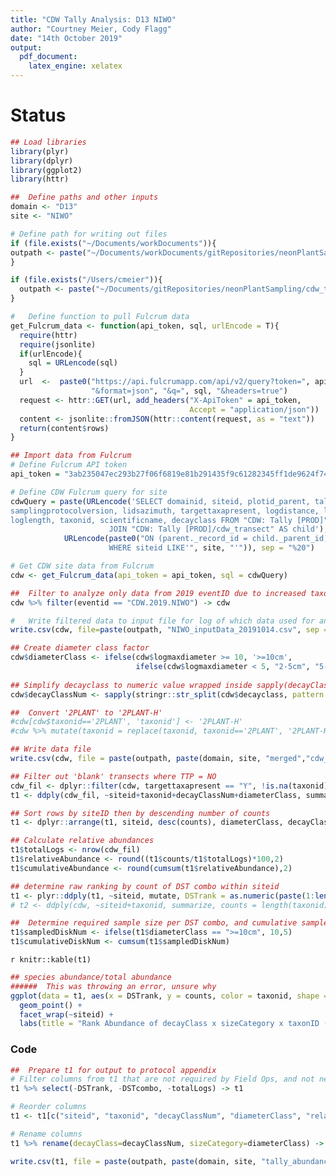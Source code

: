 ```yaml
---
title: "CDW Tally Analysis: D13 NIWO"
author: "Courtney Meier, Cody Flagg"
date: "14th October 2019"
output: 
  pdf_document: 
    latex_engine: xelatex
---
```


# Status
```r
## Load libraries
library(plyr)
library(dplyr)
library(ggplot2)
library(httr)

##  Define paths and other inputs
domain <- "D13"
site <- "NIWO"

# Define path for writing out files
if (file.exists("~/Documents/workDocuments")){
outpath <- paste("~/Documents/workDocuments/gitRepositories/neonPlantSampling/cdw_tallyAnalysis/", domain, sep="")
}

if (file.exists("/Users/cmeier")){
  outpath <- paste("~/Documents/gitRepositories/neonPlantSampling/cdw_tallyAnalysis/", domain, sep="")
}

#   Define function to pull Fulcrum data
get_Fulcrum_data <- function(api_token, sql, urlEncode = T){
  require(httr)
  require(jsonlite)
  if(urlEncode){
    sql = URLencode(sql)
  }
  url  <-  paste0("https://api.fulcrumapp.com/api/v2/query?token=", api_token, 
                  "&format=json", "&q=", sql, "&headers=true")
  request <- httr::GET(url, add_headers("X-ApiToken" = api_token, 
                                        Accept = "application/json"))
  content <- jsonlite::fromJSON(httr::content(request, as = "text")) 
  return(content$rows)
}

```

```r
## Import data from Fulcrum
# Define Fulcrum API token
api_token = "3ab235047ec293b27f06f6819e81b291435f9c61282345ff1de9624f744034b4233a6fcd1b87c3c2"

# Define CDW Fulcrum query for site
cdwQuery = paste(URLencode('SELECT domainid, siteid, plotid_parent, tallydate, yearboutbegan, eventid, volumefactor,
samplingprotocolversion, lidsazimuth, targettaxapresent, logdistance, logmaxdiameter, minorlogdiameter, logid,
loglength, taxonid, scientificname, decayclass FROM "CDW: Tally [PROD]" AS parent
                      JOIN "CDW: Tally [PROD]/cdw_transect" AS child'),
            URLencode(paste0("ON (parent._record_id = child._parent_id)
                      WHERE siteid LIKE'", site, "'")), sep = "%20")

# Get CDW site data from Fulcrum
cdw <- get_Fulcrum_data(api_token = api_token, sql = cdwQuery)

```


```r

##  Filter to analyze only data from 2019 eventID due to increased taxonomic data quality in 2019
cdw %>% filter(eventid == "CDW.2019.NIWO") -> cdw

#   Write filtered data to input file for log of which data used for analysis
write.csv(cdw, file=paste(outpath, "NIWO_inputData_20191014.csv", sep = "/"), row.names = FALSE)

## Create diameter class factor
cdw$diameterClass <- ifelse(cdw$logmaxdiameter >= 10, '>=10cm', 
                            ifelse(cdw$logmaxdiameter < 5, "2-5cm", "5-10cm"))
 
## Simplify decayclass to numeric value wrapped inside sapply(decayClassNum, "[[", 1) e.g. 'return first element of each list member'
cdw$decayClassNum <- sapply(stringr::str_split(cdw$decayclass, pattern = " "),"[[", 1)

##  Convert '2PLANT' to '2PLANT-H'
#cdw[cdw$taxonid=='2PLANT', 'taxonid'] <- '2PLANT-H'
#cdw %>% mutate(taxonid = replace(taxonid, taxonid=='2PLANT', '2PLANT-H')) -> cdw

## Write data file
write.csv(cdw, file = paste(outpath, paste(domain, site, "merged","cdw_rawdata_v2.csv", sep="_"), sep = "/"))

```

```r
## Filter out 'blank' transects where TTP = NO
cdw_fil <- dplyr::filter(cdw, targettaxapresent == "Y", !is.na(taxonid), !is.na(decayclass), decayclass!="NA")
t1 <- ddply(cdw_fil, ~siteid+taxonid+decayClassNum+diameterClass, summarize, counts = length(taxonid))

## Sort rows by siteID then by descending number of counts
t1 <- dplyr::arrange(t1, siteid, desc(counts), diameterClass, decayClassNum, taxonid)

## Calculate relative abundances
t1$totalLogs <- nrow(cdw_fil)
t1$relativeAbundance <- round((t1$counts/t1$totalLogs)*100,2)
t1$cumulativeAbundance <- round(cumsum(t1$relativeAbundance),2)

## determine raw ranking by count of DST combo within siteid
t1 <- plyr::ddply(t1, ~siteid, mutate, DSTrank = as.numeric(paste(1:length(counts))), DSTcombo = paste0(taxonid,"_", decayClassNum,"_",diameterClass))
# t2 <- ddply(cdw, ~siteid+taxonid, summarize, counts = length(taxonid))

##  Determine required sample size per DST combo, and cumulative sample size
t1$sampledDiskNum <- ifelse(t1$diameterClass == ">=10cm", 10,5)
t1$cumulativeDiskNum <- cumsum(t1$sampledDiskNum)

```

`r knitr::kable(t1)`

```r
## species abundance/total abundance
######  This was throwing an error, unsure why
ggplot(data = t1, aes(x = DSTrank, y = counts, color = taxonid, shape = diameterClass)) +
  geom_point() + 
  facet_wrap(~siteid) + 
  labs(title = "Rank Abundance of decayClass x sizeCategory x taxonID (DST)")
```

### Code

```r
##  Prepare t1 for output to protocol appendix
# Filter columns from t1 that are not required by Field Ops, and not needed in protocol appendix
t1 %>% select(-DSTrank, -DSTcombo, -totalLogs) -> t1

# Reorder columns
t1 <- t1[c("siteid", "taxonid", "decayClassNum", "diameterClass", "relativeAbundance", "cumulativeAbundance", "sampledDiskNum", "cumulativeDiskNum")]

# Rename columns
t1 %>% rename(decayClass=decayClassNum, sizeCategory=diameterClass) -> t1

write.csv(t1, file = paste(outpath, paste(domain, site, "tally_abundance_v2.csv", sep = "_"), sep = "/"), row.names = F)
```

